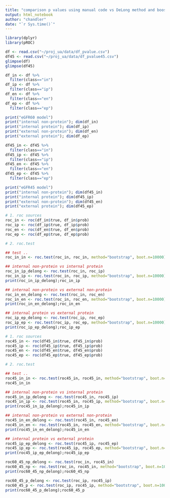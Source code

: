 ```yaml
---
title: "comparison p values using manual code vs DeLong method and booststrap from pRCO package"
output: html_notebook
author: "chandler"
date: "`r Sys.time()`"
---
```


```r
library(dplyr)
library(pROC)

df <- read.csv("~/proj_ua/data/df_pvalue.csv")
df45 <- read.csv("~/proj_ua/data/df_pvalue45.csv")
glimpse(df)
glimpse(df45)

df_in <- df %>%
  filter(class=="in")
df_ip <- df %>%
  filter(class=="ip")
df_en <- df %>%
  filter(class=="en")
df_ep <- df %>%
  filter(class=="ep")

print("eGFR60 model")
print("internal non-protein"); dim(df_in)
print("internal protein"); dim(df_ip)
print("external non-protein"); dim(df_en)
print("external protein"); dim(df_ep)

df45_in <- df45 %>%
  filter(class=="in")
df45_ip <- df45 %>%
  filter(class=="ip")
df45_en <- df45 %>%
  filter(class=="en")
df45_ep <- df45 %>%
  filter(class=="ep")

print("eGFR45 model")
print("internal non-protein"); dim(df45_in)
print("internal protein"); dim(df45_ip)
print("external non-protein"); dim(df45_en)
print("external protein"); dim(df45_ep)
```

```r
# 1. roc sources
roc_in <- roc(df_in$true, df_in$prob)
roc_ip <- roc(df_ip$true, df_ip$prob)
roc_en <- roc(df_en$true, df_en$prob)
roc_ep <- roc(df_ep$true, df_ep$prob)

# 2. roc.test

## test .. 
roc_in_in <- roc.test(roc_in, roc_in, method="bootstrap", boot.n=10000)

## internal non-protein vs internal protein
roc_in_ip_delong <- roc.test(roc_in, roc_ip)
roc_in_ip <- roc.test(roc_in, roc_ip, method="bootstrap", boot.n=10000)
print(roc_in_ip_delong);roc_in_ip

## internal non-protein vs external non-protein
roc_in_en_delong <- roc.test(roc_in, roc_en)
roc_in_en <- roc.test(roc_in, roc_en, method="bootstrap", boot.n=10000)
print(roc_in_en_delong);roc_in_en

## internal protein vs external protein
roc_ip_ep_delong <- roc.test(roc_ip, roc_ep)
roc_ip_ep <- roc.test(roc_ip, roc_ep, method="bootstrap", boot.n=10000)
print(roc_ip_ep_delong);roc_ip_ep
```
```r
# 1. roc sources
roc45_in <- roc(df45_in$true, df45_in$prob)
roc45_ip <- roc(df45_ip$true, df45_ip$prob)
roc45_en <- roc(df45_en$true, df45_en$prob)
roc45_ep <- roc(df45_ep$true, df45_ep$prob)

# 2. roc.test

## test .. 
roc45_in_in <- roc.test(roc45_in, roc45_in, method="bootstrap", boot.n=10000)
roc45_in_in

## internal non-protein vs internal protein
roc45_in_ip_delong <- roc.test(roc45_in, roc45_ip)
roc45_in_ip <- roc.test(roc45_in, roc45_ip, method="bootstrap", boot.n=10000)
print(roc45_in_ip_delong);roc45_in_ip

## internal non-protein vs external non-protein
roc45_in_en_delong <- roc.test(roc45_in, roc45_en)
roc45_in_en <- roc.test(roc45_in, roc45_en, method="bootstrap", boot.n=10000)
print(roc45_in_en_delong);roc45_in_en

## internal protein vs external protein
roc45_ip_ep_delong <- roc.test(roc45_ip, roc45_ep)
roc45_ip_ep <- roc.test(roc45_ip, roc45_ep, method="bootstrap", boot.n=10000)
print(roc45_ip_ep_delong);roc45_ip_ep
```

```r
roc60_45_np_delong <- roc.test(roc_in, roc45_in)
roc60_45_np <- roc.test(roc_in, roc45_in, method="bootstrap", boot.n=10000)
print(roc60_45_np_delong);roc60_45_np

roc60_45_p_delong <- roc.test(roc_ip, roc45_ip)
roc60_45_p <- roc.test(roc_ip, roc45_ip, method="bootstrap", boot.n=10000)
print(roc60_45_p_delong);roc60_45_p
```